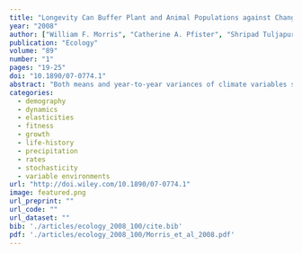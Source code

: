 ```yaml
---
title: "Longevity Can Buffer Plant and Animal Populations against Changing Climatic Variability"
year: "2008"
author: ["William F. Morris", "Catherine A. Pfister", "Shripad Tuljapurkar", "Chirrakal V. Haridas", "Carol L. Boggs", "Mark S. Boyce", "Emilio M. Bruna", "Don R. Church", "Tim Coulson", "Daniel F. Doak", "Stacey Forsyth", "Jean-Michel Gaillard", "Carol C. Horvitz", "Susan Kalisz", "Bruce E. Kendall", "Tiffany M. Knight", "Charlotte T. Lee", "Eric S. Menges"]
publication: "Ecology"
volume: "89"
number: "1"
pages: "19-25"
doi: "10.1890/07-0774.1"
abstract: "Both means and year-to-year variances of climate variables such as temperature and precipitation are predicted to change. However, the potential impact of changing climatic variability on the fate of populations has been largely unexamined. We analyzed multiyear demographic data for 36 plant and animal species with a broad range of life histories and types of environment to ask how sensitive their long-term stochastic population growth rates are likely to be to changes in the means and standard deviations of vital rates (survival, reproduction, growth) in response to changing climate. We quantified responsiveness using elasticities of the long-term population growth rate predicted by stochastic projection matrix models. Short-lived species (insects and annual plants and algae) are predicted to be more strongly (and negatively) affected by increasing vital rate variability relative to longer-lived species (perennial plants, birds, ungulates). Taxonomic affiliation has little power to explain sensitivity to increasing variability once longevity has been taken into account. Our results highlight the potential vulnerability of short-lived species to an increasingly variable climate, but also suggest that problems associated with short-lived undesirable species (agricultural pests, disease vectors, invasive weedy plants) may be exacerbated in regions where climate variability decreases."
categories: 
  - demography
  - dynamics
  - elasticities
  - fitness
  - growth
  - life-history
  - precipitation
  - rates
  - stochasticity
  - variable environments
url: "http://doi.wiley.com/10.1890/07-0774.1"
image: featured.png
url_preprint: ""
url_code: ""
url_dataset: ""
bib: './articles/ecology_2008_100/cite.bib'
pdf: './articles/ecology_2008_100/Morris_et_al_2008.pdf'
---
```

